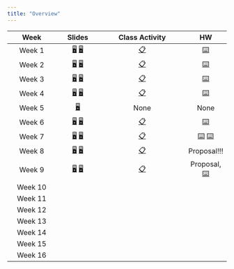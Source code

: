 ```yaml
---
title: "Overview"
---
```





|   Week  | Slides | Class Activity | HW |
|:-------:|:------:|:--------------:|:--:|
|  Week 1 | [🖥️ ](/slides/lec-01.html) [🖥️ ](/slides/lec-02html)       |  [📋](https://colab.research.google.com/drive/1rm5O6qu5w_475KXuXDsj4Ex7Q8eVVczw?usp=sharing)               |   [⌨️](https://colab.research.google.com/drive/1p_a3O1rd9s0ZeNJo5lsiSYSbVaQNpTBt?usp=sharing)    |
|  Week 2 | [🖥️ ](/slides/lec-03.html) [🖥️ ](/slides/lec-04.html)       |  [📋](https://colab.research.google.com/drive/1bB_p2iiX6_zwGW7VY0SevrH9TzZ9RMRJ?usp=sharing)               |   [⌨️](https://colab.research.google.com/drive/1X-0pJkS2kBKX3-yro_u-Zh-l3XEMpvYF?usp=sharing)    |
|  Week 3 | [🖥️ ](/slides/lec-05.html) [🖥️ ](/slides/lec-06.html)       |  [📋](https://colab.research.google.com/drive/1JfP7piEf21u3U-y57Tr_JYk0wMT_0XwS?usp=sharing)               |   [⌨️](https://colab.research.google.com/drive/1vqjlLcOAkafEFmlkCGHBjuGjQ8RVxEeB?usp=sharing)    |
|  Week 4 | [🖥️ ](/slides/lec-07.html) [🖥️ ](/slides/lec-08.html)       |  [📋](https://colab.research.google.com/drive/1G8FrrL2cENvBuo39dwx9DdPUcOogec5l?usp=sharing)               |   [⌨️](https://colab.research.google.com/drive/1vqjlLcOAkafEFmlkCGHBjuGjQ8RVxEeB?usp=sharing)    |
|  Week 5 | [🖥️ ](/slides/lec-09.html)                                   |  None           |   None   |
|  Week 6 | [🖥️ ](/slides/lec-10.html) [🖥️ ](/slides/lec-11.html)       |  [📋](https://colab.research.google.com/drive/1S9CF1esM6dci019I2WzaFlt1Nt4AcBJi?usp=sharing)               |   [⌨️](https://colab.research.google.com/drive/1EdakWIOXLV-1UjUytpgKj6yHMbq-Pvz3?usp=share_link)    |
|  Week 7 | [🖥️ ](/slides/lec-12.html) [🖥️ ](/slides/lec-13.html)       |  [📋](https://colab.research.google.com/drive/1A0OLxu3pIbrNThVtdec3yLRCZmud9fio?usp=sharing)               |   [⌨️](https://colab.research.google.com/drive/1EdakWIOXLV-1UjUytpgKj6yHMbq-Pvz3?usp=share_link) [⌨️](https://colab.research.google.com/drive/1bPCLIcJy9wBEEjL0qkwcWLyDCHoo-hRv?usp=sharing)    |
|  Week 8 | [🖥️ ](/slides/lec-14.html) [🖥️ ](/slides/lec-15.html)       |  [📋](https://colab.research.google.com/drive/1m2vth1QYOhUqCmOv0JTWVvWS8wPkjeXu?usp=sharing)               |   Proposal!!!    |
|  Week 9 | [🖥️ ](/slides/lec-16.html) [🖥️ ](/slides/lec-17.html)       |  [📋](https://colab.research.google.com/drive/1m2vth1QYOhUqCmOv0JTWVvWS8wPkjeXu?usp=sharing)               |   Proposal, [⌨️](https://colab.research.google.com/drive/17_0yoHoVZ_Wekp43tvwf5tWSFtxyyyam?usp=sharing)    |
| Week 10 |        |                |    |
| Week 11 |        |                |    |
| Week 12 |        |                |    |
| Week 13 |        |                |    |
| Week 14 |        |                |    |
| Week 15 |        |                |    |
| Week 16 |        |                |    |